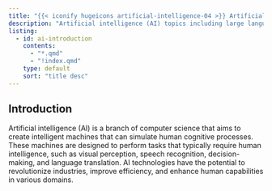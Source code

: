 ```yaml
---
title: "{{< iconify hugeicons artificial-intelligence-04 >}} Artificial Intelligence"
description: "Artificial intelligence (AI) topics including large language models (LLMs), deep learning and machine learning, speech recognition, natural language processing (NLP), etc."
listing:
  - id: ai-introduction
    contents:
      - "*.qmd"
      - "!index.qmd"
    type: default
    sort: "title desc"
---
```


## Introduction

Artificial intelligence (AI) is a branch of computer science that aims to create intelligent machines that can simulate human cognitive processes. These machines are designed to perform tasks that typically require human intelligence, such as visual perception, speech recognition, decision-making, and language translation. AI technologies have the potential to revolutionize industries, improve efficiency, and enhance human capabilities in various domains.

::: {#ai-introduction}
:::